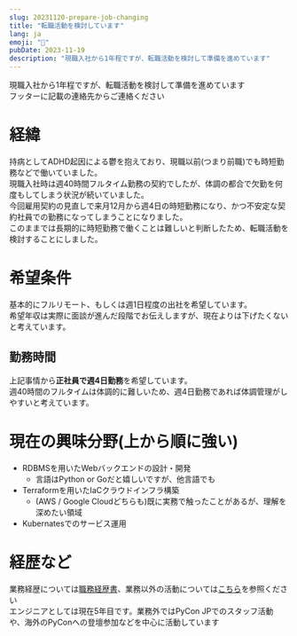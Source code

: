 ```yaml
---
slug: 20231120-prepare-job-changing
title: "転職活動を検討しています"
lang: ja
emoji: "💼"
pubDate: 2023-11-19
description: "現職入社から1年程ですが、転職活動を検討して準備を進めています"
---
```


現職入社から1年程ですが、転職活動を検討して準備を進めています  
フッターに記載の連絡先からご連絡ください

# 経緯

持病としてADHD起因による鬱を抱えており、現職以前(つまり前職)でも時短勤務などで働いていました。  
現職入社時は週40時間フルタイム勤務の契約でしたが、体調の都合で欠勤を何度もしてしまう状況が続いていました。  
今回雇用契約の見直しで来月12月から週4日の時短勤務になり、かつ不安定な契約社員での勤務になってしまうことになりました。  
このままでは長期的に時短勤務で働くことは難しいと判断したため、転職活動を検討することにしました。

# 希望条件

基本的にフルリモート、もしくは週1日程度の出社を希望しています。  
希望年収は実際に面談が進んだ段階でお伝えしますが、現在よりは下げたくないと考えています。

## 勤務時間

上記事情から**正社員で週4日勤務**を希望しています。  
週40時間のフルタイムは体調的に難しいため、週4日勤務であれば体調管理がしやすいと考えています。

# 現在の興味分野(上から順に強い)

- RDBMSを用いたWebバックエンドの設計・開発
    - 言語はPython or Goだと嬉しいですが、他言語でも
- Terraformを用いたIaCクラウドインフラ構築
    - (AWS / Google Cloudどちらも)既に実務で触ったことがあるが、理解を深めたい領域
- Kubernatesでのサービス運用

# 経歴など

業務経歴については[職務経歴書](/resume)、業務以外の活動については[こちら](/activities)を参照ください  
エンジニアとしては現在5年目です。業務外ではPyCon JPでのスタッフ活動や、海外のPyConへの登壇参加などを中心に活動しています
